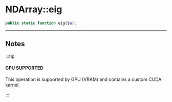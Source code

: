 # NDArray::eig

```php
public static function eig($a);
```

---

## Notes

:::tip

#### GPU SUPPORTED
This operation is supported by GPU (VRAM) and contains a custom CUDA kernel.

:::